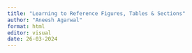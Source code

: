 ```yaml
---
title: "Learning to Reference Figures, Tables & Sections"
author: "Aneesh Agarwal"
format: html
editor: visual
date: 26-03-2024
---
```

